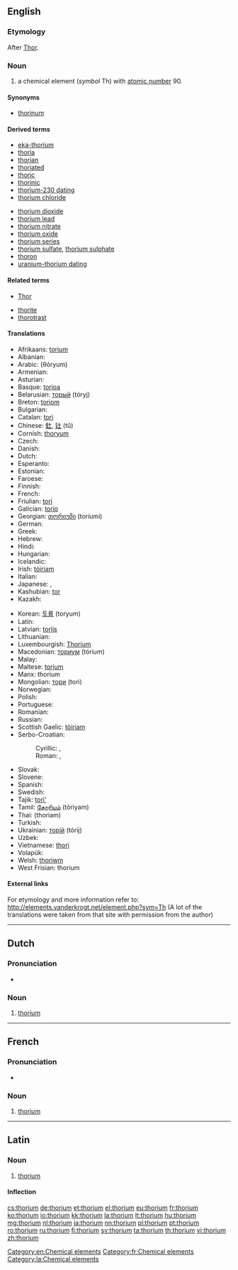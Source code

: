 {{also|Thorium}}
==English==
{{elements|Th|actinium|Ac|protactinium|Pa}}

===Etymology===
After [[Thor]].

===Noun===
{{en-noun|-}}
{{wikipedia}}

# a chemical element (''symbol'' Th) with [[atomic number]] 90.

====Synonyms====
* [[thorinum]] {{qualifier|former alternative form; obsolete}}

====Derived terms====
{{der-top}}
* [[eka-thorium]]
* [[thoria]]
* [[thorian]]
* [[thoriated]]
* [[thoric]]
* [[thorinic]]
* [[thorium-230 dating]]
* [[thorium chloride]]
{{der-mid}}
* [[thorium dioxide]]
* [[thorium lead]]
* [[thorium nitrate]]
* [[thorium oxide]]
* [[thorium series]]
* [[thorium sulfate]], [[thorium sulphate]]
* [[thoron]]
* [[uranium-thorium dating]]
{{der-bottom}}

====Related terms====
{{rel-top}}
* [[Thor]]<!--after whom thorium was named-->
{{rel-mid}}
* [[thorite]]
* [[thorotrast]]
{{rel-bottom}}

====Translations====
{{trans-top|chemical element}}
* Afrikaans: [[torium]]
* Albanian: {{t-|sq|torium}}
* Arabic: {{Arab|[[ثوريوم]]}} (θóryum) {{m}}
* Armenian: {{t-|hy|թորիում|tr=tʿorium}}
* Asturian: {{t-|ast|toriu|m}}
* Basque: [[torioa]]
* Belarusian: [[торый]] (tóryj) {{m}}
* Breton: [[toriom]]
* Bulgarian: {{t-|bg|торий|m|tr=tórij}}
* Catalan: [[tori]]
* Chinese: [[釷]], [[钍]] (tǔ)
* Cornish: [[thoryum]]
* Czech: {{t+|cs|thorium}}
* Danish: {{t-|da|thorium}}
* Dutch: {{t+|nl|thorium|n}}
* Esperanto: {{t-|eo|torio}}
* Estonian: {{t-|et|toorium}}
* Faroese: {{t-|fo|thorium}}
* Finnish: {{t+|fi|torium}}
* French: {{t+|fr|thorium|m}}
* Friulian: [[tori]]
* Galician: [[torio]]
* Georgian: [[თორიუმი]] (toriumi)
* German: {{t+|de|Thorium|n}}
* Greek: {{t+|el|θόριο|n|tr=thório}}
* Hebrew: {{t+|he|תוריום|tr=tóryum}}
* Hindi: {{t-|hi|ह्रसातु|tr=hrasaatu|sc=Deva}}
* Hungarian: {{t+|hu|tórium}}
* Icelandic: {{t+|is|þórín}}
* Irish: [[tóiriam]]
* Italian: {{t+|it|torio|m}}
* Japanese: {{t+|ja|トリウム|tr=toriumu}}, {{t-|ja|釷|sc=Jpan}}
* Kashubian: [[tor]]
* Kazakh: {{t-|kk|торий|tr=torii|sc=Cyrl}}
{{trans-mid}}
* Korean: [[토륨]] (toryum)
* Latin: {{t+|la|thorium}}
* Latvian: [[torijs]]
* Lithuanian: {{t+|lt|toris}}
* Luxembourgish: [[Thorium]]
* Macedonian: [[ториум]] (tórium) {{m}}
* Malay: {{t-|ms|torium}}
* Maltese: [[torjum]]
* Manx: thorium
* Mongolian: [[тори]] (tori)
* Norwegian: {{t-|no|thorium}}
* Polish: {{t+|pl|tor|m}}
* Portuguese: {{t+|pt|tório|m}}
* Romanian: {{t+|ro|toriu|n}}
* Russian: {{t+|ru|торий|m|tr=tórij}}
* Scottish Gaelic: [[tòiriam]]
* Serbo-Croatian:
*: Cyrillic: {{t-|sh|ториjум|m|sc=Cyrl}}, {{t-|sh|ториj|m|sc=Cyrl}}
*: Roman: {{t-|sh|torijum}}, {{t-|sh|torij}}
* Slovak: {{t-|sk|thorium}}
* Slovene: {{t+|sl|torij}}
* Spanish: {{t+|es|torio|m}}
* Swedish: {{t+|sv|torium|n}}
* Tajik: [[tori']]
* Tamil: [[தோரியம்]] (tōriyam)
* Thai: {{Thai|[[ทอเรียม]]}} (thoriam)
* Turkish: {{t+|tr|toryum}}
* Ukrainian: [[торiй]] (tórij) {{m}}
* Uzbek: {{t-|uz|торий|tr=toriy|sc=Cyrl}}
* Vietnamese: [[thori]]
* Volapük: {{t+|vo|torin}}
* Welsh: [[thoriwm]]
* West Frisian: thorium
{{trans-bottom}}

====External links====
For etymology and more information refer to:
http://elements.vanderkrogt.net/element.php?sym=Th
(A lot of the translations were taken from that site with permission from the author)

[[Category:en:Chemical elements]]

----

==Dutch==
{{wikipedia|lang=nl}}
{{elements|Th|actinium|Ac|protactinium|Pa|lang=nl}}

===Pronunciation===
* {{audio|Nl-thorium.ogg|Audio}}

===Noun===
{{nl-noun|n|-|-}}

# [[#English|thorium]]

----

==French==
{{wikipedia|lang=fr}}

===Pronunciation===
* {{IPA|/tɔ.ʁjɔm/|lang=fr}}

===Noun===
{{fr-noun-unc|m}}

# [[#English|thorium]]

[[Category:fr:Chemical elements]]

----

==Latin==
{{wikipedia|lang=la}}

===Noun===
{{la-noun|thōrium|thorii|thōriī|n|second}}

# [[#English|thorium]]

====Inflection====
{{la-decl-2nd-N|thori|thōri}}

[[Category:la:Chemical elements]]

[[cs:thorium]]
[[de:thorium]]
[[et:thorium]]
[[el:thorium]]
[[eu:thorium]]
[[fr:thorium]]
[[ko:thorium]]
[[io:thorium]]
[[kk:thorium]]
[[la:thorium]]
[[lt:thorium]]
[[hu:thorium]]
[[mg:thorium]]
[[nl:thorium]]
[[ja:thorium]]
[[nn:thorium]]
[[pl:thorium]]
[[pt:thorium]]
[[ro:thorium]]
[[ru:thorium]]
[[fi:thorium]]
[[sv:thorium]]
[[ta:thorium]]
[[th:thorium]]
[[vi:thorium]]
[[zh:thorium]]